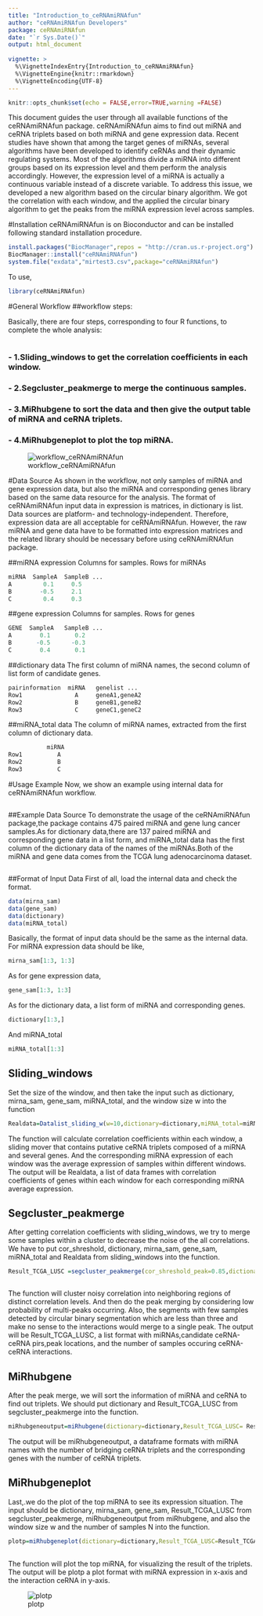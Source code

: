 ---
title: "Introduction_to_ceRNAmiRNAfun"
author: "ceRNAmiRNAfun Developers"
package: ceRNAmiRNAfun
date: "`r Sys.Date()`"
output: html_document
   
vignette: >
  %\VignetteIndexEntry{Introduction_to_ceRNAmiRNAfun}
  %\VignetteEngine{knitr::rmarkdown}
  %\VignetteEncoding{UTF-8} 
---

```{r setup, include=FALSE}
knitr::opts_chunk$set(echo = FALSE,error=TRUE,warning =FALSE)


```


This document guides the user through all available functions of the ceRNAmiRNAfun package. ceRNAmiRNAfun aims to find out miRNA and ceRNA triplets based on both miRNA and gene expression data.
Recent studies have shown that among the target genes of miRNAs, several algorithms have been developed to identify ceRNAs and their dynamic regulating systems. Most of the algorithms divide a miRNA into different groups based on its expression level and them perform the analysis accordingly. However, the expression level of a miRNA is actually a continuous variable instead of a discrete variable. To address this issue, we developed a new algorithm based on the circular binary algorithm. We got the correlation with each window, and the applied the circular binary algorithm to get the peaks from the miRNA expression level across samples.


#Installation
ceRNAmiRNAfun is on Bioconductor and can be installed following standard installation procedure.


  
```{r,echo=TRUE,results = "hide",message=FALSE}
install.packages("BiocManager",repos = "http://cran.us.r-project.org")
BiocManager::install("ceRNAmiRNAfun")
system.file("exdata","mirtest3.csv",package="ceRNAmiRNAfun")
```
To use,

```{r,echo=TRUE,results = "hide",message=FALSE}
library(ceRNAmiRNAfun)
```
#General Workflow
##workflow steps:

Basically, there are four steps, corresponding to four R functions, to complete the whole analysis:
```{r}

```

###	- 1.Sliding_windows to get the correlation coefficients in each window.
###	- 2.Segcluster_peakmerge to merge the continuous samples.
###	- 3.MiRhubgene to sort the data and then give the output table of miRNA and ceRNA triplets.
###	- 4.MiRhubgeneplot to plot the top miRNA.

![workflow_ceRNAmiRNAfun](C:/Users/Blue/Documents/ceRNAmiRNAfun/vignettes/pics/workflow_ceRNAmiRNAfun.png)




#Data Source
As shown in the workflow, not only samples of miRNA and gene expression data, but also the miRNA and corresponding genes library based on the same data resource for the analysis. The format of ceRNAmiRNAfun input data in expression is matrices, in dictionary is list. Data sources are platform- and technology-independent. Therefore, expression data are all acceptable for ceRNAmiRNAfun. However, the raw miRNA and gene data have to be formatted into expression matrices and the related library should be necessary before using ceRNAmiRNAfun package.


##miRNA expression
Columns for samples. Rows for miRNAs

```{r,echo=TRUE,eval=FALSE}
miRNA  SampleA  SampleB ...
A         0.1     0.5
B        -0.5     2.1
C         0.4     0.3
```
##gene expression
Columns for samples. Rows for genes


```{r,echo=TRUE,eval=FALSE}
GENE  SampleA   SampleB ...
A        0.1       0.2
B       -0.5      -0.3
C        0.4       0.1
```

##dictionary data
The first column of miRNA names, the second column of list form of candidate genes. 


```{r,echo=TRUE,eval=FALSE}
pairinformation  miRNA   genelist ...
Row1               A     geneA1,geneA2
Row2               B     geneB1,geneB2
Row3               C     geneC1,geneC2

```
##miRNA_total data
The column of miRNA names, extracted from the first column of dictionary data. 

```{r,echo=TRUE,eval=FALSE}
           miRNA   
Row1          A     
Row2          B     
Row3          C        

```

#Usage Example
Now, we show an example using internal data for ceRNAmiRNAfun workflow.
```{r}
```

##Example Data Source
To demonstrate the usage of the ceRNAmiRNAfun package,the package contains 475 paired miRNA and gene lung cancer samples.As for dictionary data,there are 137 paired miRNA and corresponding gene data in a list form, and miRNA_total data has the first column of the dictionary data of the names of the miRNAs.Both of the miRNA and gene data comes from the TCGA lung adenocarcinoma dataset.

```{r}

```

##Format of Input Data
First of all, load the internal data and check the format.
```{r,echo=TRUE,results = "hide",message=FALSE}
data(mirna_sam)
data(gene_sam)
data(dictionary)
data(miRNA_total)

```

Basically, the format of input data should be the same as the internal data. For miRNA expression data should be like,
```{r,echo=TRUE,results = "hide",message=FALSE}
mirna_sam[1:3, 1:3]
```

As for gene expression data,
```{r,echo=TRUE,results = "hide",message=FALSE}
gene_sam[1:3, 1:3]
```
As for the dictionary data, a list form of miRNA and corresponding genes.
```{r,echo=TRUE,results = "hide",message=FALSE}
dictionary[1:3,]
```
And miRNA_total
```{r,echo=TRUE,results = "hide",message=FALSE}
miRNA_total[1:3]
```


##	Sliding_windows
Set the size of the window, and then take the input such as dictionary, mirna_sam, gene_sam, miRNA_total, and the window size w into the function


```{r,echo=TRUE,results = "hide"}

Realdata=Datalist_sliding_w(w=10,dictionary=dictionary,miRNA_total=miRNA_total,mirna_sam=mirna_sam,gene_sam=gene_sam)

```
The function will calculate correlation coefficients within each window, a sliding mover that contains putative ceRNA triplets composed of a miRNA and several genes. And the corresponding miRNA expression of each window was the average expression of samples within different windows. The output will be Realdata, a list of data frames with correlation coefficients of genes within each window for each corresponding miRNA average expression.

##	Segcluster_peakmerge
After getting correlation coefficients with sliding_windows, we try to merge some samples within a cluster to decrease the noise of the all correlations. We have to put cor_shreshold, dictionary, mirna_sam, gene_sam, miRNA_total and Realdata from sliding_windows into the function.

```{r,echo=TRUE,results = "hide",message=FALSE}
Result_TCGA_LUSC =segcluster_peakmerge(cor_shreshold_peak=0.85,dictionary=dictioanry,miRNA_total=miRNA_total,mirna_sam=mirna_sam,gene_sam=gene_sam,Realdata=Realdata)



```
The function will cluster noisy correlation into neighboring regions of distinct correlation levels. And then do the peak merging by considering low probability of multi-peaks occurring. Also, the segments with few samples detected by circular binary segmentation which are less than three and make no sense to the interactions would merge to a single peak. The output will be Result_TCGA_LUSC, a list format with miRNAs,candidate ceRNA-ceRNA pirs,peak locations, and the number of samples occuring ceRNA-ceRNA interactions.  

##	MiRhubgene
After the peak merge, we will sort the information of miRNA and ceRNA to find out triplets. We should put dictionary and Result_TCGA_LUSC from segcluster_peakmerge into the function.


```{r,echo=TRUE,results = "hide",message=FALSE}
miRhubgeneoutput=miRhubgene(dictionary=dictionary,Result_TCGA_LUSC= Result_TCGA_LUSC)


```
The output will be miRhubgeneoutput, a dataframe formats with miRNA names with the number of bridging ceRNA triplets and the corresponding genes with the number of ceRNA triplets.  

##	MiRhubgeneplot
Last,.we do the plot of the top miRNA to see its expression situation. The input should be dictionary, mirna_sam, gene_sam, Result_TCGA_LUSC from segcluster_peakmerge, miRhubgeneoutput from miRhubgene, and also the window size w and the number of samples N into the function.


```{r,echo=TRUE,results = "hide",message=FALSE}
plotp=miRhubgeneplot(dictionary=dictionary,Result_TCGA_LUSC=Result_TCGA_LUSC,mirna_sam=mirna_sam,miRhubgeneoutput=miRhubgeneoutput,w=10,N=475)
  
```
The function will plot the top miRNA, for visualizing the result of the triplets. The output will be plotp a plot format with miRNA expression in x-axis and the interaction ceRNA in y-axis.


![plotp](C:/Users/Blue/Documents/ceRNAmiRNAfun/vignettes/pics/plotp.png)
